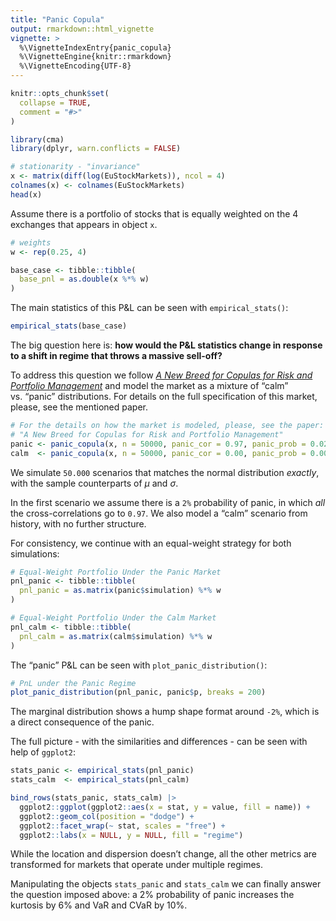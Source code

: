 ```yaml
---
title: "Panic Copula"
output: rmarkdown::html_vignette
vignette: >
  %\VignetteIndexEntry{panic_copula}
  %\VignetteEngine{knitr::rmarkdown}
  %\VignetteEncoding{UTF-8}
---
```


```r
knitr::opts_chunk$set(
  collapse = TRUE,
  comment = "#>"
)
```


```r
library(cma)
library(dplyr, warn.conflicts = FALSE)

# stationarity - "invariance"
x <- matrix(diff(log(EuStockMarkets)), ncol = 4)
colnames(x) <- colnames(EuStockMarkets)
head(x)
```

Assume there is a portfolio of stocks that is equally weighted on the 4 exchanges that appears in object `x`. 

```r
# weights
w <- rep(0.25, 4)

base_case <- tibble::tibble(
  base_pnl = as.double(x %*% w)
)
```

The main statistics of this P&L can be seen with `empirical_stats()`: 

```r
empirical_stats(base_case)
```

The big question here is: __how would the P&L statistics change in response to a shift in regime that throws a massive sell-off?__

To address this question we follow [*A New Breed for Copulas for Risk and Portfolio Management*](https://papers.ssrn.com/sol3/papers.cfm?abstract_id=1752702) and model the market as a mixture of "calm" vs. "panic" distributions. For details on the full specification of this market, please, see the mentioned paper.

```r
# For the details on how the market is modeled, please, see the paper: 
# "A New Breed for Copulas for Risk and Portfolio Management"
panic <- panic_copula(x, n = 50000, panic_cor = 0.97, panic_prob = 0.02, dist = "normal")
calm  <- panic_copula(x, n = 50000, panic_cor = 0.00, panic_prob = 0.00, dist = "normal")
```

We simulate `50.000` scenarios that matches the normal distribution _exactly_, with the sample counterparts of $\mu$ and $\sigma$. 

In the first scenario we assume there is a `2%` probability of panic, in which *all* the cross-correlations go to `0.97`. We also model a "calm" scenario from history, with no further structure.

For consistency, we continue with an equal-weight strategy for both simulations:

```r
# Equal-Weight Portfolio Under the Panic Market
pnl_panic <- tibble::tibble(
  pnl_panic = as.matrix(panic$simulation) %*% w
)

# Equal-Weight Portfolio Under the Calm Market
pnl_calm <- tibble::tibble(
  pnl_calm = as.matrix(calm$simulation) %*% w
)
```

The "panic" P&L can be seen with `plot_panic_distribution()`:

```r
# PnL under the Panic Regime
plot_panic_distribution(pnl_panic, panic$p, breaks = 200)
```

The marginal distribution shows a hump shape format around `-2%`, which is a direct consequence of the panic.

The full picture - with the similarities and differences - can be seen with help of `ggplot2`:

```r
stats_panic <- empirical_stats(pnl_panic)
stats_calm  <- empirical_stats(pnl_calm)

bind_rows(stats_panic, stats_calm) |> 
  ggplot2::ggplot(ggplot2::aes(x = stat, y = value, fill = name)) + 
  ggplot2::geom_col(position = "dodge") +
  ggplot2::facet_wrap(~ stat, scales = "free") + 
  ggplot2::labs(x = NULL, y = NULL, fill = "regime")
```

While the location and dispersion doesn't change, all the other metrics are transformed for markets that operate under multiple regimes.

Manipulating the objects `stats_panic` and `stats_calm` we can finally answer the question imposed above: a 2% probability of panic increases the kurtosis by 6% and VaR and CVaR by 10%.  
